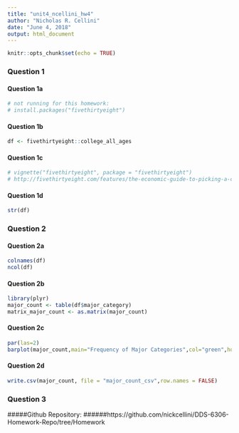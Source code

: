 ---
title: "unit4_ncellini_hw4"
author: "Nicholas R. Cellini"
date: "June 4, 2018"
output: html_document
---

```{r setup, include=FALSE}
knitr::opts_chunk$set(echo = TRUE)
```

### Question 1

#### Question 1a
```{r echo=TRUE}
# not running for this homework: 
# install.packages("fivethirtyeight")
```

#### Question 1b
```{r}
df <- fivethirtyeight::college_all_ages
```

#### Question 1c
```{r}
# vignette("fivethirtyeight", package = "fivethirtyeight")
# http://fivethirtyeight.com/features/the-economic-guide-to-picking-a-college-major/
```


#### Question 1d
```{r}
str(df)
```

### Question 2

#### Question 2a
```{r}
colnames(df)
ncol(df)
```

#### Question 2b
```{r}
library(plyr)
major_count <- table(df$major_category)
matrix_major_count <- as.matrix(major_count)
```

#### Question 2c
```{r}
par(las=2)
barplot(major_count,main="Frequency of Major Categories",col="green",horiz=TRUE,xlab="Frequency",ylab="Category of majors")
```

#### Question 2d
```{r}
write.csv(major_count, file = "major_count_csv",row.names = FALSE)
```

### Question 3
#####Github Repository:
######https://github.com/nickcellini/DDS-6306-Homework-Repo/tree/Homework

